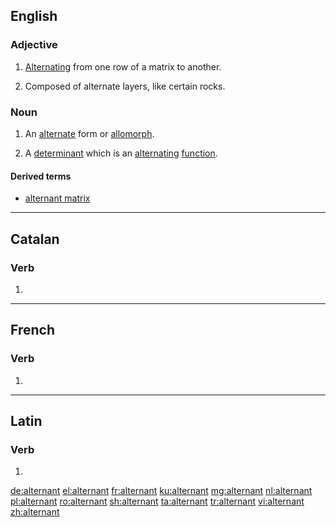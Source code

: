 ==English==

===Adjective===
{{en-adj|-}}

# [[alternate|Alternating]] from one row of a matrix to another.
# {{context|geology|lang=en}} Composed of alternate layers, like certain rocks.

===Noun===
{{en-noun}}

# {{context|linguistics|lang=en}} An [[alternate]] form or [[allomorph]].
# {{context|mathematics|lang=en}} A [[determinant]] which is an [[alternating]] [[function]].

====Derived terms====
* [[alternant matrix]]

----

==Catalan==

===Verb===
{{head|ca|verb form}}

# {{ca-verb form of|t=pres|m=ptc|alternar}}

----

==French==

===Verb===
{{head|fr}}

# {{present participle of|alterner|lang=fr}}

----

==Latin==

===Verb===
{{la-verb-form|alternant}}

# {{conjugation of|alternō||3|p|pres|act|ind|lang=la}}

[[de:alternant]]
[[el:alternant]]
[[fr:alternant]]
[[ku:alternant]]
[[mg:alternant]]
[[nl:alternant]]
[[pl:alternant]]
[[ro:alternant]]
[[sh:alternant]]
[[ta:alternant]]
[[tr:alternant]]
[[vi:alternant]]
[[zh:alternant]]